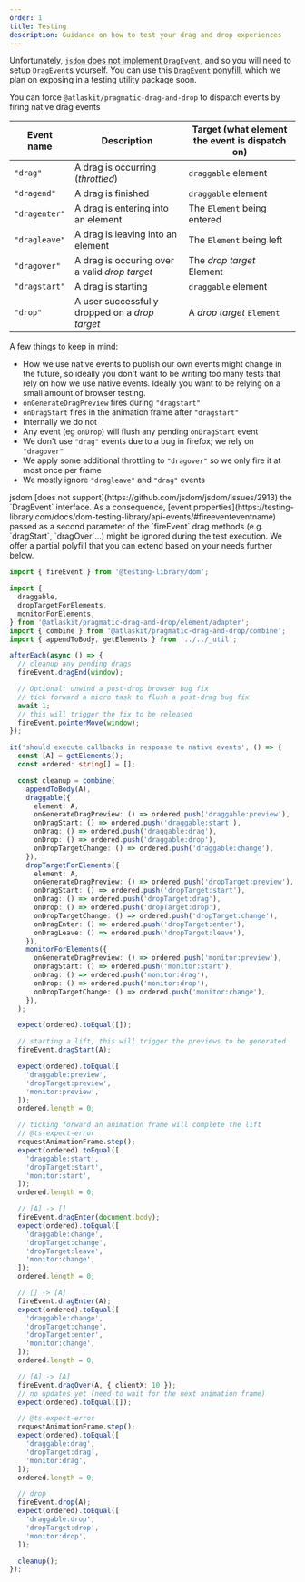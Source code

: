```yaml
---
order: 1
title: Testing
description: Guidance on how to test your drag and drop experiences
---
```



Unfortunately, [`jsdom` does not implement `DragEvent`](https://github.com/jsdom/jsdom/issues/2913), and so you will need to setup `DragEvent`s yourself. You can use this [`DragEvent` ponyfill](https://gist.github.com/alexreardon/cbc317ede2212d6db59ba5ff59dcf419), which we plan on exposing in a testing utility package soon.

You can force `@atlaskit/pragmatic-drag-and-drop` to dispatch events by firing native drag events

| Event name    | Description                                    | Target (what element the event is dispatch on) |
| ------------- | ---------------------------------------------- | ---------------------------------------------- |
| `"drag"`      | A drag is occurring (_throttled_)              | `draggable` element                            |
| `"dragend"`   | A drag is finished                             | `draggable` element                            |
| `"dragenter"` | A drag is entering into an element             | The `Element` being entered                    |
| `"dragleave"` | A drag is leaving into an element              | The `Element` being left                       |
| `"dragover"`  | A drag is occuring over a valid _drop target_  | The _drop target_ Element                      |
| `"dragstart"` | A drag is starting                             | `draggable` element                            |
| `"drop"`      | A user successfully dropped on a _drop target_ | A _drop target_ `Element`                      |

A few things to keep in mind:

- How we use native events to publish our own events might change in the future, so ideally you don't want to be writing too many tests that rely on how we use native events. Ideally you want to be relying on a small amount of browser testing.
- `onGenerateDragPreview` fires during `"dragstart"`
- `onDragStart` fires in the animation frame after `"dragstart"`
- Internally we do not
- Any event (eg `onDrop`) will flush any pending `onDragStart` event
- We don't use `"drag"` events due to a bug in firefox; we rely on `"dragover"`
- We apply some additional throttling to `"dragover"` so we only fire it at most once per frame
- We mostly ignore `"dragleave"` and `"drag"` events

<SectionMessage appearance="information">
  jsdom [does not support](https://github.com/jsdom/jsdom/issues/2913) the
  `DragEvent` interface. As a consequence, [event
  properties](https://testing-library.com/docs/dom-testing-library/api-events/#fireeventeventname)
  passed as a second parameter of the `fireEvent` drag methods (e.g.
  `dragStart`, `dragOver`...) might be ignored during the test execution. We
  offer a partial polyfill that you can extend based on your needs further
  below.
</SectionMessage>

```ts
import { fireEvent } from '@testing-library/dom';

import {
  draggable,
  dropTargetForElements,
  monitorForElements,
} from '@atlaskit/pragmatic-drag-and-drop/element/adapter';
import { combine } from '@atlaskit/pragmatic-drag-and-drop/combine';
import { appendToBody, getElements } from '../../_util';

afterEach(async () => {
  // cleanup any pending drags
  fireEvent.dragEnd(window);

  // Optional: unwind a post-drop browser bug fix
  // tick forward a micro task to flush a post-drag bug fix
  await 1;
  // this will trigger the fix to be released
  fireEvent.pointerMove(window);
});

it('should execute callbacks in response to native events', () => {
  const [A] = getElements();
  const ordered: string[] = [];

  const cleanup = combine(
    appendToBody(A),
    draggable({
      element: A,
      onGenerateDragPreview: () => ordered.push('draggable:preview'),
      onDragStart: () => ordered.push('draggable:start'),
      onDrag: () => ordered.push('draggable:drag'),
      onDrop: () => ordered.push('draggable:drop'),
      onDropTargetChange: () => ordered.push('draggable:change'),
    }),
    dropTargetForElements({
      element: A,
      onGenerateDragPreview: () => ordered.push('dropTarget:preview'),
      onDragStart: () => ordered.push('dropTarget:start'),
      onDrag: () => ordered.push('dropTarget:drag'),
      onDrop: () => ordered.push('dropTarget:drop'),
      onDropTargetChange: () => ordered.push('dropTarget:change'),
      onDragEnter: () => ordered.push('dropTarget:enter'),
      onDragLeave: () => ordered.push('dropTarget:leave'),
    }),
    monitorForElements({
      onGenerateDragPreview: () => ordered.push('monitor:preview'),
      onDragStart: () => ordered.push('monitor:start'),
      onDrag: () => ordered.push('monitor:drag'),
      onDrop: () => ordered.push('monitor:drop'),
      onDropTargetChange: () => ordered.push('monitor:change'),
    }),
  );

  expect(ordered).toEqual([]);

  // starting a lift, this will trigger the previews to be generated
  fireEvent.dragStart(A);

  expect(ordered).toEqual([
    'draggable:preview',
    'dropTarget:preview',
    'monitor:preview',
  ]);
  ordered.length = 0;

  // ticking forward an animation frame will complete the lift
  // @ts-expect-error
  requestAnimationFrame.step();
  expect(ordered).toEqual([
    'draggable:start',
    'dropTarget:start',
    'monitor:start',
  ]);
  ordered.length = 0;

  // [A] -> []
  fireEvent.dragEnter(document.body);
  expect(ordered).toEqual([
    'draggable:change',
    'dropTarget:change',
    'dropTarget:leave',
    'monitor:change',
  ]);
  ordered.length = 0;

  // [] -> [A]
  fireEvent.dragEnter(A);
  expect(ordered).toEqual([
    'draggable:change',
    'dropTarget:change',
    'dropTarget:enter',
    'monitor:change',
  ]);
  ordered.length = 0;

  // [A] -> [A]
  fireEvent.dragOver(A, { clientX: 10 });
  // no updates yet (need to wait for the next animation frame)
  expect(ordered).toEqual([]);

  // @ts-expect-error
  requestAnimationFrame.step();
  expect(ordered).toEqual([
    'draggable:drag',
    'dropTarget:drag',
    'monitor:drag',
  ]);
  ordered.length = 0;

  // drop
  fireEvent.drop(A);
  expect(ordered).toEqual([
    'draggable:drop',
    'dropTarget:drop',
    'monitor:drop',
  ]);

  cleanup();
});
```
